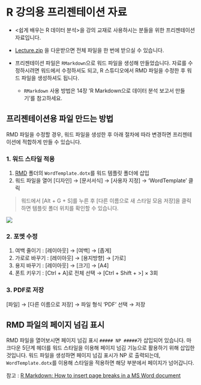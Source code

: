 # R 강의용 프리젠테이션 자료 
 
- <쉽게 배우는 R 데이터 분석>을 강의 교재로 사용하시는 분들을 위한 프리젠테이션 자료입니다. 

- [Lecture.zip](https://github.com/krparkTourism/Doit_R/blob/master/Lecture/Lecture.zip) 을 다운받으면 전체 파일을 한 번에 받으실 수 있습니다. 
 
- 프리젠테이션 파일은 `RMarkdown`으로 워드 파일을 생성해 만들었습니다. 자료를 수정하시려면 워드에서 수정하셔도 되고, R 스튜디오에서 RMD 파일을 수정한 후 워드 파일을 생성하셔도 됩니다. 
 
     - `RMarkdown` 사용 방법은 14장 'R Markdown으로 데이터 분석 보고서 만들기'를 참고하세요. 
 
## 프리젠테이션용 파일 만드는 방법 
 
RMD 파일을 수정할 경우, 워드 파일을 생성한 후 아래 절차에 따라 변경하면 프리젠테이션에 적합하게 만들 수 있습니다.  
 
### 1. 워드 스타일 적용 
1. [RMD](https://github.com/krparkTourism/Doit_R/tree/master/Lecture/RMD) 폴더의 `WordTemplate.dotx`를 워드 템플릿 폴더에 삽입 
2.	워드 파일을 열어 [디자인] → [문서서식] → [사용자 지정] → 'WordTemplate' 클릭 
 
> 워드에서 [Alt + G + S]를 누른 후 [다른 이름으로 새 스타일 모음 저장]을 클릭하면 템플릿 폴더 위치를 확인할 수 있습니다. 

![](TemplatePath.png) 
    

### 2. 포멧 수정 
1. 여백 줄이기   : [레이아웃] → [여백] → [좁게] 
2. 가로로 바꾸기 : [레이아웃] → [용지방향] → [가로] 
3. 용지 바꾸기   : [레이아웃] → [크기] → [A4] 
4. 폰트 키우기   : [Ctrl + A]로 전체 선택 → [Ctrl + Shift + >] × 3회 

### 3. PDF로 저장 
[파일] → [다른 이름으로 저장] → 파일 형식 'PDF' 선택 → 저장 


## RMD 파일의 페이지 넘김 표시 

RMD 파일을 열어보시면 페이지 넘김 표시 `##### NP #####`가 삽입되어 있습니다. 마크다운 5단계 헤더를 워드 스타일을 이용해 페이지 넘김 기능으로 활용하기 위해 삽입한 것입니다. 워드 파일을 생성하면 페이지 넘김 표시가 NP 로 출력되는데, `WordTemplate.dotx`를 이용해 스타일을 적용하면 해당 부분에서 페이지가 넘어갑니다. 

참고 : [R Markdown: How to insert page breaks in a MS Word document](https://datascienceplus.com/r-markdown-how-to-insert-page-breaks-in-a-ms-word-document/) 
